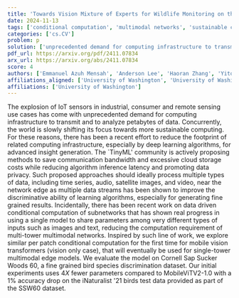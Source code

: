 ```yaml
---
title: 'Towards Vision Mixture of Experts for Wildlife Monitoring on the Edge'
date: 2024-11-13
tags: ['conditional computation', 'multimodal networks', 'sustainable computing', 'mobile vision transformers', 'bird species discrimination', 'algorithm inference latency', 'IoT sensors', 'cloud storage costs', 'deep learning algorithms', 'communication bandwidth', 'TinyML', 'data privacy']
categories: ['cs.CV']
problem: p
solution: ['unprecedented demand for computing infrastructure to transmit and analyze petabytes of data']
pdf_url: https://arxiv.org/pdf/2411.07834
arx_url: https://arxiv.org/abs/2411.07834
score: 4
authors: ['Emmanuel Azuh Mensah', 'Anderson Lee', 'Haoran Zhang', 'Yitong Shan', 'Kurtis Heimerl']
affiliations_aligned: ['University of Washington', 'University of Washington', 'University of Washington', 'University of Washington', 'University of Washington']
affiliations: ['University of Washington']
---
```



The explosion of IoT sensors in industrial, consumer and remote sensing use cases has come with unprecedented demand for computing infrastructure to transmit and to analyze petabytes of data. Concurrently, the world is slowly shifting its focus towards more sustainable computing. For these reasons, there has been a recent effort to reduce the footprint of related computing infrastructure, especially by deep learning algorithms, for advanced insight generation. The `TinyML' community is actively proposing methods to save communication bandwidth and excessive cloud storage costs while reducing algorithm inference latency and promoting data privacy. Such proposed approaches should ideally process multiple types of data, including time series, audio, satellite images, and video, near the network edge as multiple data streams has been shown to improve the discriminative ability of learning algorithms, especially for generating fine grained results. Incidentally, there has been recent work on data driven conditional computation of subnetworks that has shown real progress in using a single model to share parameters among very different types of inputs such as images and text, reducing the computation requirement of multi-tower multimodal networks. Inspired by such line of work, we explore similar per patch conditional computation for the first time for mobile vision transformers (vision only case), that will eventually be used for single-tower multimodal edge models. We evaluate the model on Cornell Sap Sucker Woods 60, a fine grained bird species discrimination dataset. Our initial experiments uses $4X$ fewer parameters compared to MobileViTV2-1.0 with a $1$% accuracy drop on the iNaturalist '21 birds test data provided as part of the SSW60 dataset.